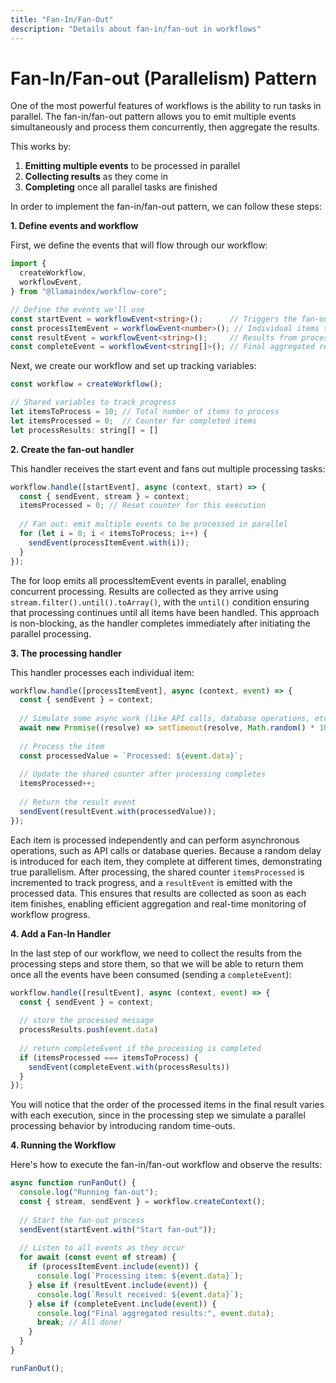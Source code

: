 ```yaml
---
title: "Fan-In/Fan-Out"
description: "Details about fan-in/fan-out in workflows"
---
```


# Fan-In/Fan-out (Parallelism) Pattern

One of the most powerful features of workflows is the ability to run tasks in parallel. The fan-in/fan-out pattern allows you to emit multiple events simultaneously and process them concurrently, then aggregate the results. 

This works by: 

1. **Emitting multiple events** to be processed in parallel
2. **Collecting results** as they come in
3. **Completing** once all parallel tasks are finished

In order to implement the fan-in/fan-out pattern, we can follow these steps:

**1. Define events and workflow**

First, we define the events that will flow through our workflow:

```ts
import {
  createWorkflow,
  workflowEvent,
} from "@llamaindex/workflow-core";

// Define the events we'll use
const startEvent = workflowEvent<string>();      // Triggers the fan-out process
const processItemEvent = workflowEvent<number>(); // Individual items to process
const resultEvent = workflowEvent<string>();     // Results from processed items
const completeEvent = workflowEvent<string[]>(); // Final aggregated results
```

Next, we create our workflow and set up tracking variables:

```javascript
const workflow = createWorkflow();

// Shared variables to track progress
let itemsToProcess = 10; // Total number of items to process
let itemsProcessed = 0;  // Counter for completed items
let processResults: string[] = []
```

**2. Create the fan-out handler**

This handler receives the start event and fans out multiple processing tasks:

```ts
workflow.handle([startEvent], async (context, start) => {
  const { sendEvent, stream } = context;
  itemsProcessed = 0; // Reset counter for this execution
  
  // Fan out: emit multiple events to be processed in parallel
  for (let i = 0; i < itemsToProcess; i++) {
    sendEvent(processItemEvent.with(i));
  }
});
```

The for loop emits all processItemEvent events in parallel, enabling concurrent processing. Results are collected as they arrive using `stream.filter().until().toArray()`, with the `until()` condition ensuring that processing continues until all items have been handled. This approach is non-blocking, as the handler completes immediately after initiating the parallel processing.

**3. The processing handler**

This handler processes each individual item:

```ts
workflow.handle([processItemEvent], async (context, event) => {
  const { sendEvent } = context;
  
  // Simulate some async work (like API calls, database operations, etc.)
  await new Promise((resolve) => setTimeout(resolve, Math.random() * 100));
  
  // Process the item
  const processedValue = `Processed: ${event.data}`;
  
  // Update the shared counter after processing completes
  itemsProcessed++;
  
  // Return the result event
  sendEvent(resultEvent.with(processedValue));
});
```

Each item is processed independently and can perform asynchronous operations, such as API calls or database queries. Because a random delay is introduced for each item, they complete at different times, demonstrating true parallelism. After processing, the shared counter `itemsProcessed` is incremented to track progress, and a `resultEvent` is emitted with the processed data. This ensures that results are collected as soon as each item finishes, enabling efficient aggregation and real-time monitoring of workflow progress.

**4. Add a Fan-In Handler**

In the last step of our workflow, we need to collect the results from the processing steps and store them, so that we will be able to return them once all the events have been consumed (sending a `completeEvent`):

```ts
workflow.handle([resultEvent], async (context, event) => {
  const { sendEvent } = context;
  
  // store the processed message
  processResults.push(event.data)
  
  // return completeEvent if the processing is completed
  if (itemsProcessed === itemsToProcess) {
    sendEvent(completeEvent.with(processResults))
  }
});
```

You will notice that the order of the processed items in the final result varies with each execution, since in the processing step we simulate a parallel processing behavior by introducing random time-outs. 

**4. Running the Workflow**

Here's how to execute the fan-in/fan-out workflow and observe the results:

```ts
async function runFanOut() {
  console.log("Running fan-out");
  const { stream, sendEvent } = workflow.createContext();
  
  // Start the fan-out process
  sendEvent(startEvent.with("Start fan-out"));
  
  // Listen to all events as they occur
  for await (const event of stream) {
    if (processItemEvent.include(event)) {
      console.log(`Processing item: ${event.data}`);
    } else if (resultEvent.include(event)) {
      console.log(`Result received: ${event.data}`);
    } else if (completeEvent.include(event)) {
      console.log("Final aggregated results:", event.data);
      break; // All done!
    }
  }
}

runFanOut();
```